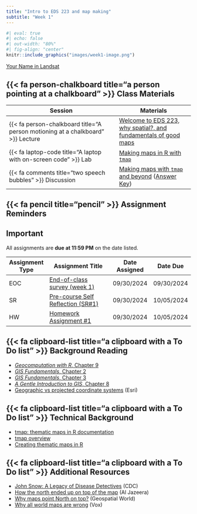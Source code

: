 ```yaml
---
title: "Intro to EDS 223 and map making"
subtitle: "Week 1"
---
```


```r
#| eval: true
#| echo: false
#| out-width: "80%"
#| fig-align: "center"
knitr::include_graphics("images/week1-image.png")
```

::: {.gray-text .center-text}
[Your Name in Landsat](https://landsat.gsfc.nasa.gov/apps/YourNameInLandsat-main/index.html){target="_blank"}
:::

## {{< fa person-chalkboard title="a person pointing at a chalkboard" >}} Class Materials

| Session                                                                         | Materials                                             |
|---------------------------------------------------------------------------------|-------------------------------------------------------|
| {{< fa person-chalkboard title="A person motioning at a chalkboard" >}} Lecture | [Welcome to EDS 223, why spatial?, and fundamentals of good maps](https://docs.google.com/presentation/d/1WWYmnEuwRApjeYMHpaAVZf1qMDOxt5jYblzeo5yYQ8Q/present?usp=sharing){target="_blank"}                  |
| {{< fa laptop-code title="A laptop with on-screen code" >}} Lab                 | [Making maps in R with `tmap`](labs/week1.qmd)        |
| {{< fa comments title="two speech bubbles" >}} Discussion               | [Making maps with `tmap` and beyond](discussions/week1-discussion.qmd) ([Answer Key](discussions/answer-keys/week1-discussion-answerKey.qmd)) |


## {{< fa pencil title="pencil" >}} Assignment Reminders {#assignment-reminders}

:::{.callout-important icon=true}
## Important
All assignments are **due at 11:59 PM** on the date listed.
:::

| Assignment Type | Assignment Title                                         | Date Assigned | Date Due   |
|-----------------|----------------------------------------------------------|---------------|------------|
| EOC             | [End-of-class survey (week 1)](https://forms.gle/7KsrhTo8eKGVbnV48){target="_blank"}                         | 09/30/2024    | 09/30/2024 |
| SR              | [Pre-course Self Reflection (SR#1)](../assignments/SR1.qmd){target="_blank"} | 09/30/2024    | 10/05/2024 |
| HW              | [Homework Assignment #1](../assignments/HW1.qmd){target="_blank"}            | 09/30/2024    | 10/05/2024 |


## {{< fa clipboard-list title="a clipboard with a To Do list" >}} Background Reading
- [*Geocomputation with R*, Chapter 9](https://geocompr.robinlovelace.net/adv-map.html){target="_blank"}
- [*GIS Fundamentals*, Chapter 2](readings/Bolstad-chapter2-part1.pdf){target="_blank"}
- [*GIS Fundamentals*, Chapter 3](readings/Bolstad-chapter3.pdf){target="_blank"}
- [*A Gentle Introduction to GIS*, Chapter 8](https://docs.qgis.org/3.34/en/docs/gentle_gis_introduction/coordinate_reference_systems.html){target="_blank"}
- [Geographic vs projected coordinate systems](https://www.esri.com/arcgis-blog/products/arcgis-pro/mapping/gcs_vs_pcs/){target="_blank"} (Esri)


## {{< fa clipboard-list title="a clipboard with a To Do list" >}} Technical Background
- [tmap: thematic maps in R documentation](https://r-tmap.github.io/tmap/){target="_blank"}
- [tmap overview](https://r-tmap.github.io/tmap-book/){target="_blank"}
- [Creating thematic maps in R](https://mtennekes.github.io/downloads/presentations/tmap_opengeo_muenster.pdf){target="_blank"}


## {{< fa clipboard-list title="a clipboard with a To Do list" >}} Additional Resources
- [John Snow: A Legacy of Disease Detectives ](https://blogs.cdc.gov/publichealthmatters/2017/03/a-legacy-of-disease-detectives/){target="_blank"} (CDC)
- [How the north ended up on top of the map](http://america.aljazeera.com/opinions/2014/2/maps-cartographycolonialismnortheurocentricglobe.html){target="_blank"} (Al Jazeera)
- [Why maps point North on top?](https://www.geospatialworld.net/blogs/why-maps-point-north-on-top/){target="_blank"} (Geospatial World)
- [Why all world maps are wrong](https://www.youtube.com/watch?v=kIID5FDi2JQ&t=3s){target="_blank"} (Vox)

